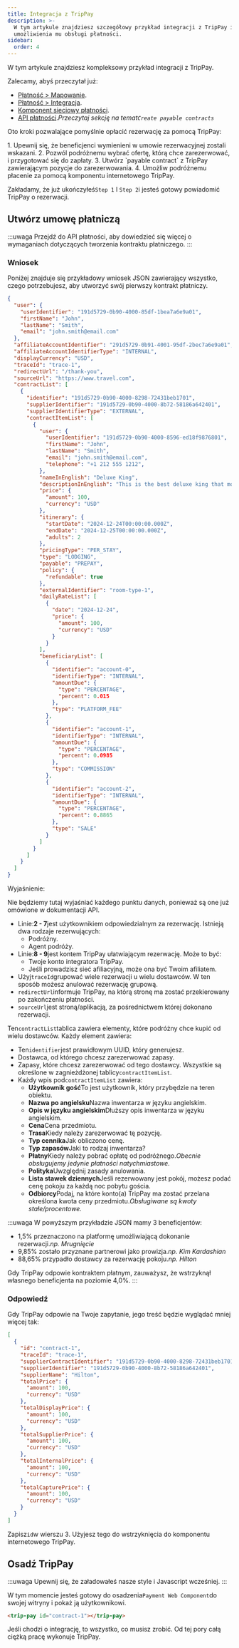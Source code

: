 ```yaml
---
title: Integracja z TripPay
description: >-
  W tym artykule znajdziesz szczegółowy przykład integracji z TripPay i
  umożliwienia mu obsługi płatności.
sidebar:
  order: 4
---
```


W tym artykule znajdziesz kompleksowy przykład integracji z TripPay.

Zalecamy, abyś przeczytał już:

* [Płatność > Mapowanie](/payment/mapping).
* [Płatność > Integracja](/payment/integration).
* [Komponent sieciowy płatności](/developers/web-components/#payment).
* [API płatności](/developers/apis/#payment-api).*Przeczytaj sekcję na temat`Create payable contracts`*

Oto kroki pozwalające pomyślnie opłacić rezerwację za pomocą TripPay:

<Steps>
  1. Upewnij się, że beneficjenci wymienieni w umowie rezerwacyjnej zostali wskazani.
  2. Pozwól podróżnemu wybrać ofertę, którą chce zarezerwować, i przygotować się do zapłaty.
  3. Utwórz `payable contract` z TripPay zawierającym pozycje do zarezerwowania.
  4. Umożliw podróżnemu płacenie za pomocą komponentu internetowego TripPay.
</Steps>


Zakładamy, że już ukończyłeś`Step 1` I `Step 2`i jesteś gotowy powiadomić TripPay o rezerwacji.

## Utwórz umowę płatniczą

:::uwaga
Przejdź do API płatności, aby dowiedzieć się więcej o wymaganiach dotyczących tworzenia kontraktu płatniczego.
:::

### Wniosek

Poniżej znajduje się przykładowy wniosek JSON zawierający wszystko, czego potrzebujesz, aby utworzyć swój pierwszy kontrakt płatniczy.

```json {3-6, 8-9}
{
  "user": {
    "userIdentifier": "191d5729-0b90-4000-85df-1bea7a6e9a01",
    "firstName": "John",
    "lastName": "Smith",
    "email": "john.smith@email.com"
  },
  "affiliateAccountIdentifier": "291d5729-0b91-4001-95df-2bec7a6e9a01",
  "affiliateAccountIdentifierType": "INTERNAL",
  "displayCurrency": "USD",
  "traceId": "trace-1",
  "redirectUrl": "/thank-you",
  "sourceUrl": "https://www.travel.com",
  "contractList": [
    {
      "identifier": "191d5729-0b90-4000-8298-72431beb1701",
      "supplierIdentifier": "191d5729-0b90-4000-8b72-58186a642401",
      "supplierIdentifierType": "EXTERNAL",
      "contractItemList": [
        {
          "user": {
            "userIdentifier": "191d5729-0b90-4000-8596-ed18f9876801",
            "firstName": "John",
            "lastName": "Smith",
            "email": "john.smith@email.com",
            "telephone": "+1 212 555 1212",
          },
          "nameInEnglish": "Deluxe King",
          "descriptionInEnglish": "This is the best deluxe king that money can buy.",
          "price": {
            "amount": 100,
            "currency": "USD"
          },
          "itinerary": {
            "startDate": "2024-12-24T00:00:00.000Z",
            "endDate": "2024-12-25T00:00:00.000Z",
            "adults": 2
          },
          "pricingType": "PER_STAY",
          "type": "LODGING",
          "payable": "PREPAY",
          "policy": {
            "refundable": true
          },
          "externalIdentifier": "room-type-1",
          "dailyRateList": [
            {
              "date": "2024-12-24",
              "price": {
                "amount": 100,
                "currency": "USD"
              }
            }
          ],
          "beneficiaryList": [
            {
              "identifier": "account-0",
              "identifierType": "INTERNAL",
              "amountDue": {
                "type": "PERCENTAGE",
                "percent": 0.015
              },
              "type": "PLATFORM_FEE"
            },
            {
              "identifier": "account-1",
              "identifierType": "INTERNAL",
              "amountDue": {
                "type": "PERCENTAGE",
                "percent": 0.0985
              },
              "type": "COMMISSION"
            },
            {
              "identifier": "account-2",
              "identifierType": "INTERNAL",
              "amountDue": {
                "type": "PERCENTAGE",
                "percent": 0.8865
              },
              "type": "SALE"
            }
          ]
        }
      ]
    }
  ]
}
```

Wyjaśnienie:

Nie będziemy tutaj wyjaśniać każdego punktu danych, ponieważ są one już omówione w dokumentacji API.

* Linie:**2 - 7**jest użytkownikiem odpowiedzialnym za rezerwację. Istnieją dwa rodzaje rezerwujących:
  * Podróżny.
  * Agent podróży.
* Linie:**8 - 9**jest kontem TripPay ułatwiającym rezerwację. Może to być:
  * Twoje konto integratora TripPay.
  * Jeśli prowadzisz sieć afiliacyjną, może ona być Twoim afiliatem.
* Użyj`traceId`grupować wiele rezerwacji u wielu dostawców. W ten sposób możesz anulować rezerwację grupową.
* `redirectUrl`informuje TripPay, na którą stronę ma zostać przekierowany po zakończeniu płatności.
* `sourceUrl`jest stroną/aplikacją, za pośrednictwem której dokonano rezerwacji.

Ten`contractList`tablica zawiera elementy, które podróżny chce kupić od wielu dostawców. Każdy element zawiera:

* Ten`identifier`jest prawidłowym UUID, który generujesz.
* Dostawca, od którego chcesz zarezerwować zapasy.
* Zapasy, które chcesz zarezerwować od tego dostawcy. Wszystkie są określone w zagnieżdżonej tablicy`contractItemList`.
* Każdy wpis pod`contractItemList` zawiera:
  * **Użytkownik gość**To jest użytkownik, który przybędzie na teren obiektu.
  * **Nazwa po angielsku**Nazwa inwentarza w języku angielskim.
  * **Opis w języku angielskim**Dłuższy opis inwentarza w języku angielskim.
  * **Cena**Cena przedmiotu.
  * **Trasa**Kiedy należy zarezerwować tę pozycję.
  * **Typ cennika**Jak obliczono cenę.
  * **Typ zapasów**Jaki to rodzaj inwentarza?
  * **Płatny**Kiedy należy pobrać opłatę od podróżnego.*Obecnie obsługujemy jedynie płatności natychmiastowe.*
  * **Polityka**Uwzględnij zasady anulowania.
  * **Lista stawek dziennych**Jeśli rezerwowany jest pokój, możesz podać cenę pokoju za każdą noc pobytu gościa.
  * **Odbiorcy**Podaj, na które konto(a) TripPay ma zostać przelana określona kwota ceny przedmiotu.*Obsługiwane są kwoty stałe/procentowe.*

:::uwaga
W powyższym przykładzie JSON mamy 3 beneficjentów:

* 1,5% przeznaczono na platformę umożliwiającą dokonanie rezerwacji.*np. Mrugnięcie*
* 9,85% zostało przyznane partnerowi jako prowizja.*np. Kim Kardashian*
* 88,65% przypadło dostawcy za rezerwację pokoju.*np. Hilton*

Gdy TripPay odpowie kontraktem płatnym, zauważysz, że wstrzyknął własnego beneficjenta na poziomie 4,0%.
:::

### Odpowiedź

Gdy TripPay odpowie na Twoje zapytanie, jego treść będzie wyglądać mniej więcej tak:

```json {3}
[
  {
    "id": "contract-1",
    "traceId": "trace-1",
    "supplierContractIdentifier": "191d5729-0b90-4000-8298-72431beb1701",
    "supplierIdentifier": "191d5729-0b90-4000-8b72-58186a642401",
    "supplierName": "Hilton",
    "totalPrice": {
      "amount": 100,
      "currency": "USD"
    },
    "totalDisplayPrice": {
      "amount": 100,
      "currency": "USD"
    },
    "totalSupplierPrice": {
      "amount": 100,
      "currency": "USD"
    },
    "totalInternalPrice": {
      "amount": 100,
      "currency": "USD"
    },
    "totalCapturePrice": {
      "amount": 100,
      "currency": "USD"
    }
  }
]
```

Zapisz`id`w wierszu 3. Użyjesz tego do wstrzyknięcia do komponentu internetowego TripPay.

## Osadź TripPay

:::uwaga
Upewnij się, że załadowałeś nasze style i Javascript wcześniej.
:::

W tym momencie jesteś gotowy do osadzenia`Payment Web Component`do swojej witryny i pokaż ją użytkownikowi.

```html
<trip-pay id="contract-1"></trip-pay>
```

Jeśli chodzi o integrację, to wszystko, co musisz zrobić. Od tej pory całą ciężką pracę wykonuje TripPay.

